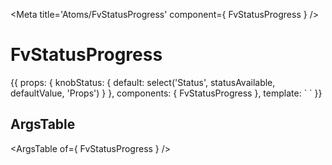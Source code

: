 
<Meta title='Atoms/FvStatusProgress' component={ FvStatusProgress } />

# FvStatusProgress

<Canvas>
<Story name='Common' height='150px'>{{
  props: {
    knobStatus: {
      default: select('Status', statusAvailable, defaultValue, 'Props')
    }
  },
  components: { FvStatusProgress },
  template: `<FvStatusProgress
    :status="knobStatus"
  >
  </FvStatusProgress>`
}}</Story>
</Canvas>

## ArgsTable

<ArgsTable of={ FvStatusProgress } />
